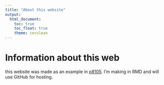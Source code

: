 ```yaml
---
title: "About this website"
output: 
  html_document:
    toc: true
    toc_float: true
    theme: cerulean
---
```


# Information about this web

this website was made as an example in [p8105](https://p8105.com). I'm making in RMD and will use GitHub for hosting.


